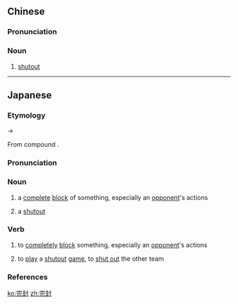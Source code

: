 ==Chinese==
{{zh-forms}}

===Pronunciation===
{{zh-pron
|m=wánfēng
|c=jyun4 fung1
|cat=n
}}

===Noun===
{{zh-noun}}

# {{lb|zh|baseball}} [[shutout]]

----

==Japanese==
{{ja-kanjitab|yomi=on|かん|ふう|k2=ぷう}}

===Etymology===
{{IPAchar|/kwanpuː/}} → {{IPAchar|/kanpuː/}}

From {{etyl|ltc|ja|sort=かんぷう}} compound {{m|zh|完封|tr=hwan pjowng|lit=finish + enclose}}.

===Pronunciation===
{{ja-pron|yomi=o|かんぷう|acc=0|acc_ref=DJR}}

===Noun===
{{ja-noun|かんぷう|hhira=くわんぷう}}

# a [[complete]] [[block]] of something, especially an [[opponent]]'s actions
# {{lb|ja|sort=かんぷう|baseball}} a [[shutout]]

===Verb===
{{ja-verb-suru|tr=intrans|かんぷう|hhira=くわんぷう}}

# to [[completely]] [[block]] something, especially an [[opponent]]'s actions
# {{lb|ja|sort=かんぷう|baseball}} to [[play]] a [[shutout]] [[game]], to [[shut out]] the other team

===References===
<references/>

[[ko:完封]]
[[zh:完封]]
